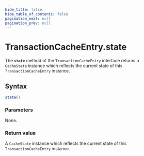 ```yaml
---
hide_title: false
hide_table_of_contents: false
pagination_next: null
pagination_prev: null
---
```

# TransactionCacheEntry.state

The **`state`** method of the `TransactionCacheEntry` interface returns a `CacheState` instance which reflects the current state of this `TransactionCacheEntry` instance.

## Syntax

```js
state()
```

### Parameters

None.

### Return value

A `CacheState` instance which reflects the current state of this `TransactionCacheEntry` instance.